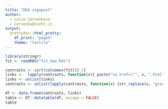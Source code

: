```yaml
---
title: "DEA signpost"
author:
  - Lucie Cervenkova
  - cervenku@vscht.cz
output: 
  prettydoc::html_pretty:
    df_print: "paged"
    theme: "tactile"
---
```


```r
library(stringr)
fit <- readRDS("fit_dea.Rds")
```

```r
contrasts <- sort(colnames(fit))[-1]
links <-  lapply(contrasts, function(x){ paste("<a href=\"", x, ".html",'"',">", str_replace(x, "group", " "), "</a>", sep = "")})
links <- unlist(links)
contrasts <- unlist(lapply(contrasts, function(x) {str_replace(x, "group", "")}))
```

```r
df <- data.frame(contrasts, links)
table <- DT::datatable(df, escape = FALSE)
table
```